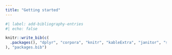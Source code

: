 ```yaml
---
title: "Getting started"
---
```





<!-- For instructions on how to install the {qtkit} package from CRAN or GitHub and download and use the interactive R programming lessons for this textbook, see the Resources Kit “Getting started” guide. -->


```r
#| label: add-bibliography-entries
#| echo: false

knitr::write_bib(c(
  .packages(), "dplyr", "corpora", "knitr", "kableExtra", "janitor", "skimr", "ggplot2", "regexplain", "fs", "gutenbergr", "PsychWordVec", "purrr", "reprex"
), "packages.bib")

```
